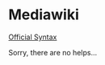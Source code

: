 = Mediawiki =
[http://www.mediawiki.org/wiki/Help:Formatting Official Syntax]

Sorry, there are no helps...

